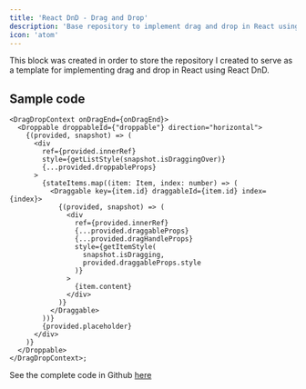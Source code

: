 ```yaml
---
title: 'React DnD - Drag and Drop'
description: 'Base repository to implement drag and drop in React using React DnD'
icon: 'atom'
---
```


This block was created in order to store the repository I created to serve as a template for implementing drag and drop in React using React DnD.

## Sample code

```tsx dnd.tsx
<DragDropContext onDragEnd={onDragEnd}>
  <Droppable droppableId={"droppable"} direction="horizontal">
    {(provided, snapshot) => (
      <div
        ref={provided.innerRef}
        style={getListStyle(snapshot.isDraggingOver)}
        {...provided.droppableProps}
      >
        {stateItems.map((item: Item, index: number) => (
          <Draggable key={item.id} draggableId={item.id} index={index}>
            {(provided, snapshot) => (
              <div
                ref={provided.innerRef}
                {...provided.draggableProps}
                {...provided.dragHandleProps}
                style={getItemStyle(
                  snapshot.isDragging,
                  provided.draggableProps.style
                )}
              >
                {item.content}
              </div>
            )}
          </Draggable>
        ))}
        {provided.placeholder}
      </div>
    )}
  </Droppable>
</DragDropContext>;
```

See the complete code in Github [here](https://github.com/igorfelipeduca/react-beautiful-dnd-demo)
